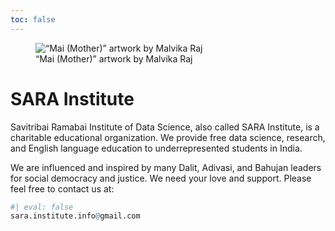 ```yaml
---
toc: false
---
```


!["Mai (Mother)" artwork by Malvika Raj](images/sa.jpg)

# SARA Institute

Savitribai Ramabai Institute of Data Science, also called SARA Institute, is a charitable educational organization. We provide free data science, research, and English language education to underrepresented students in India.

We are influenced and inspired by many Dalit, Adivasi, and Bahujan leaders for social democracy and justice. We need your love and support. Please feel free to contact us at:

```r
#| eval: false
sara.institute.info@gmail.com
```
